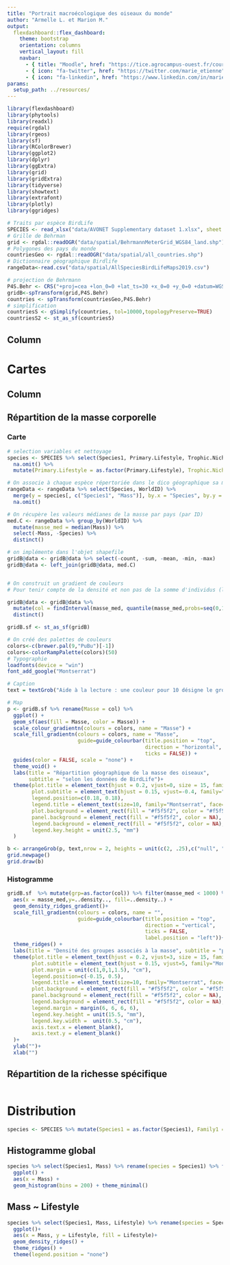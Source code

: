 ```yaml
---
title: "Portrait macroécologique des oiseaux du monde"
author: "Armelle L. et Marion M."
output: 
  flexdashboard::flex_dashboard:
    theme: bootstrap
    orientation: columns
    vertical_layout: fill
    navbar:
      - { title: "Moodle", href: "https://tice.agrocampus-ouest.fr/course/view.php?id=6726", align: left }
      - { icon: "fa-twitter", href: "https://twitter.com/marie_etienne", align: right }
      - { icon: "fa-linkedin", href: "https://www.linkedin.com/in/marie-etienne-818a7115/", align: right }
params:
  setup_path: ../resources/
---
```


```{=html}
<style>                     
.navbar {
  background-color:#f5f5f2;
  border-color:#46ACC8;
}
.navbar-brand {
color:black!important;
}


</style>
```
```r
library(flexdashboard)
library(phytools)
library(readxl)
require(rgdal)
library(rgeos)
library(sf)
library(RColorBrewer)
library(ggplot2)
library(dplyr)
library(ggExtra)
library(grid)
library(gridExtra)
library(tidyverse)
library(showtext)
library(extrafont)
library(plotly)
library(ggridges)

# Traits par espèce BirdLife
SPECIES <- read_xlsx("data/AVONET Supplementary dataset 1.xlsx", sheet = 2)
# Grille de Behrman
grid <- rgdal::readOGR("data/spatial/BehrmannMeterGrid_WGS84_land.shp")
# Polygones des pays du monde
countriesGeo <- rgdal::readOGR("data/spatial/all_countries.shp")
# Dictionnaire géographique Birdlife 
rangeData<-read.csv("data/spatial/AllSpeciesBirdLifeMaps2019.csv")

# projection de Behrmann
P4S.Behr <- CRS("+proj=cea +lon_0=0 +lat_ts=30 +x_0=0 +y_0=0 +datum=WGS84 +ellps=WGS84 +units=m +no_defs")
gridB<-spTransform(grid,P4S.Behr)
countries <- spTransform(countriesGeo,P4S.Behr)
# simplification
countriesS <- gSimplify(countries, tol=10000,topologyPreserve=TRUE)
countriesS2 <- st_as_sf(countriesS)
```

## Column {.tabset .tabset-fade}

# Cartes

## Column {data-width="650"}

## Répartition de la masse corporelle

### Carte

```r
# selection variables et nettoyage
species <- SPECIES %>% select(Species1, Primary.Lifestyle, Trophic.Niche, Mass) %>% 
  na.omit() %>% 
  mutate(Primary.Lifestyle = as.factor(Primary.Lifestyle), Trophic.Niche = as.factor(Trophic.Niche))

# On associe à chaque espèce répertoriée dans le dico géographique sa masse
rangeData <- rangeData %>% select(Species, WorldID) %>% 
  merge(y = species[, c("Species1", "Mass")], by.x = "Species", by.y = "Species1") %>% 
  na.omit()

# On récupère les valeurs médianes de la masse par pays (par ID)
med.C <- rangeData %>% group_by(WorldID) %>% 
  mutate(masse_med = median(Mass)) %>% 
  select(-Mass, -Species) %>% 
  distinct()

# on implémente dans l'objet shapefile 
gridB@data <- gridB@data %>% select(-count, -sum, -mean, -min, -max)
gridB@data <- left_join(gridB@data, med.C)


# On construit un gradient de couleurs
# Pour tenir compte de la densité et non pas de la somme d'individus (les masses allant de 22g à 111kg), on construit des groupes d'intervalles. On construit les 50 quantiles (0%, 2%, 4%, ...) et le groupe 1 correspond au premier quantile (un seul individu), le groupe 2 aux individus qui ne sont pas dans le groupe 1 mais dans le second quantile, le groupe 3 aux individus du troisième quantile mais pas dans le groupe 2, etc...

gridB@data <- gridB@data %>% 
  mutate(col = findInterval(masse_med, quantile(masse_med,probs=seq(0,1,0.02),na.rm=T), all.inside = TRUE)) %>% 
  distinct()

gridB.sf <- st_as_sf(gridB)

# On créé des palettes de couleurs
colors<-c(brewer.pal(9,"PuBu")[-1])
colors<-colorRampPalette(colors)(50)
# Typographie
loadfonts(device = "win")
font_add_google("Montserrat")

# Caption
text = textGrob("Aide à la lecture : une couleur pour 10 désigne le groupe d'oiseaux dont la masse est supérieure à 18% des\n individus mais inférieure aux 20% suivants. Une couleur pour 50 correspond au dernier pourcentage d'individus ayant la \n plus forte masse.", x = 0.02, y=1, just="left",gp=gpar(fontsize=9))

# Map
p <- gridB.sf %>% rename(Masse = col) %>%  
  ggplot() +
  geom_sf(aes(fill = Masse, color = Masse)) +
  scale_colour_gradientn(colours = colors, name = "Masse") +
  scale_fill_gradientn(colours = colors, name = "Masse", 
                       guide=guide_colourbar(title.position = "top", 
                                             direction = "horizontal",
                                             ticks = FALSE)) +
  guides(color = FALSE, scale = "none") +
  theme_void() +
  labs(title = "Répartition géographique de la masse des oiseaux", 
       subtitle = "selon les données de BirdLife")+
  theme(plot.title = element_text(hjust = 0.2, vjust=0, size = 15, family="Montserrat", face="bold"),
        plot.subtitle = element_text(hjust = 0.15, vjust=-0.4, family="Montserrat"),
        legend.position=c(0.18, 0.18), 
        legend.title = element_text(size=10, family="Montserrat", face="bold", vjust = 0.8),
        plot.background = element_rect(fill = "#f5f5f2", color = "#f5f5f2"), 
        panel.background = element_rect(fill = "#f5f5f2", color = NA),
        legend.background = element_rect(fill = "#f5f5f2", color = NA), 
        legend.key.height = unit(2.5, "mm")
  )

b <- arrangeGrob(p, text,nrow = 2, heights = unit(c(2, .25),c("null", "null")))
grid.newpage()
grid.draw(b)
```

### Histogramme

```r
gridB.sf  %>% mutate(grp=as.factor(col)) %>% filter(masse_med < 1000) %>% ggplot() +
  aes(x = masse_med,y=..density.., fill=..density..) +
  geom_density_ridges_gradient()+
  scale_fill_gradientn(colours = colors, name = "", 
                       guide=guide_colourbar(title.position = "top", 
                                             direction = "vertical",
                                             ticks = FALSE, 
                                             label.position = "left"))+
  theme_ridges() +
  labs(title = "Densité des groupes associés à la masse", subtitle = "pour des masses inférieures à 1kg")+
  theme(plot.title = element_text(hjust = 0.2, vjust=3, size = 15, family="Montserrat", face="bold"),
        plot.subtitle = element_text(hjust = 0.15, vjust=5, family="Montserrat", face="italic"),
        plot.margin = unit(c(1,0,1,1.5), "cm"),
        legend.position=c(-0.15, 0.5),
        legend.title = element_text(size=10, family="Montserrat", face="bold", vjust = 0.8),
        plot.background = element_rect(fill = "#f5f5f2", color = "#f5f5f2"), 
        panel.background = element_rect(fill = "#f5f5f2", color = NA),
        legend.background = element_rect(fill = "#f5f5f2", color = NA), 
        legend.margin = margin(6, 6, 6, 6),
        legend.key.height = unit(15.5, "mm"), 
        legend.key.width =  unit(0.5, "cm"),
        axis.text.x = element_blank(), 
        axis.text.y = element_blank()
  )+
  ylab("")+
  xlab("")
```

## Répartition de la richesse spécifique

```r

```

# Distribution

```r
species <- SPECIES %>% mutate(Species1 = as.factor(Species1), Family1 = as.factor(Family1), Order1 = as.factor(Order1), Lifestyle = as.factor(Primary.Lifestyle))
```

## Histogramme global

```r
species %>% select(Species1, Mass) %>% rename(species = Species1) %>% filter(Mass < 500 ) %>% 
  ggplot() +
  aes(x = Mass) +
  geom_histogram(bins = 200) + theme_minimal()
```

## Mass \~ Lifestyle

```r
species %>% select(Species1, Mass, Lifestyle) %>% rename(species = Species1) %>% filter(Mass < 500) %>% 
  ggplot()+
  aes(x = Mass, y = Lifestyle, fill = Lifestyle)+
  geom_density_ridges() +
  theme_ridges() +
  theme(legend.position = "none")
```
